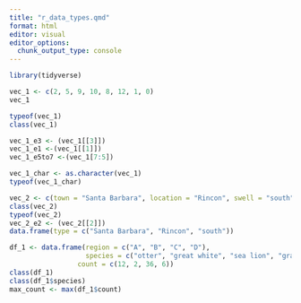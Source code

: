 ```yaml
---
title: "r_data_types.qmd"
format: html
editor: visual
editor_options: 
  chunk_output_type: console
---
```

```r
library(tidyverse)
```

```r
vec_1 <- c(2, 5, 9, 10, 8, 12, 1, 0)
vec_1

typeof(vec_1)
class(vec_1)
```

```r
vec_1_e3 <- (vec_1[[3]])
vec_1_e1 <-(vec_1[[1]])
vec_1_e5to7 <-(vec_1[7:5])
```

```r
vec_1_char <- as.character(vec_1)
typeof(vec_1_char)
```

```r
vec_2 <- c(town = "Santa Barbara", location = "Rincon", swell = "south")
class(vec_2)
typeof(vec_2)
vec_2_e2 <- (vec_2[[2]])
data.frame(type = c("Santa Barbara", "Rincon", "south"))
```

```r
df_1 <- data.frame(region = c("A", "B", "C", "D"), 
                   species = c("otter", "great white", "sea lion", "gray whale"),
                 count = c(12, 2, 36, 6))
class(df_1)
class(df_1$species)
max_count <- max(df_1$count)
```


## 
